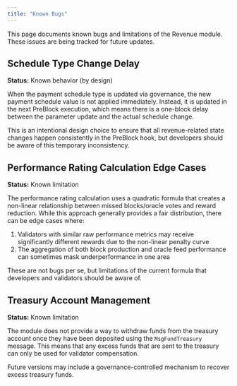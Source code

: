 ```yaml
---
title: "Known Bugs"
---
```


This page documents known bugs and limitations of the Revenue module. These issues are being tracked for future updates.

## Schedule Type Change Delay

**Status:** Known behavior (by design)

When the payment schedule type is updated via governance, the new payment schedule value is not applied immediately. Instead, it is updated in the next PreBlock execution, which means there is a one-block delay between the parameter update and the actual schedule change.

This is an intentional design choice to ensure that all revenue-related state changes happen consistently in the PreBlock hook, but developers should be aware of this temporary inconsistency.

## Performance Rating Calculation Edge Cases

**Status:** Known limitation

The performance rating calculation uses a quadratic formula that creates a non-linear relationship between missed blocks/oracle votes and reward reduction. While this approach generally provides a fair distribution, there can be edge cases where:

1. Validators with similar raw performance metrics may receive significantly different rewards due to the non-linear penalty curve
2. The aggregation of both block production and oracle feed performance can sometimes mask underperformance in one area

These are not bugs per se, but limitations of the current formula that developers and validators should be aware of.

## Treasury Account Management

**Status:** Known limitation

The module does not provide a way to withdraw funds from the treasury account once they have been deposited using the `MsgFundTreasury` message. This means that any excess funds that are sent to the treasury can only be used for validator compensation.

Future versions may include a governance-controlled mechanism to recover excess treasury funds. 